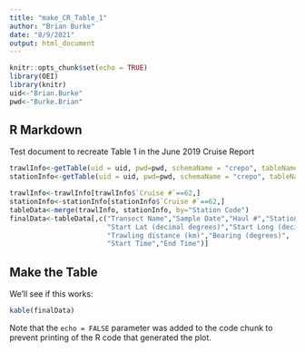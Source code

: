 ```yaml
---
title: "make_CR_Table_1"
author: "Brian Burke"
date: "8/9/2021"
output: html_document
---
```


```r
knitr::opts_chunk$set(echo = TRUE)
library(OEI)
library(knitr)
uid<-"Brian.Burke"
pwd<-"Burke.Brian"
```

## R Markdown

Test document to recreate Table 1 in the June 2019 Cruise Report

```r
trawlInfo<-getTable(uid = uid, pwd=pwd, schemaName = "crepo", tableName = "Trawl Info")
stationInfo<-getTable(uid = uid, pwd=pwd, schemaName = "crepo", tableName = "Station Info")
```

```r
trawlInfo<-trawlInfo[trawlInfo$`Cruise #`==62,]
stationInfo<-stationInfo[stationInfo$`Cruise #`==62,]
tableData<-merge(trawlInfo, stationInfo, by="Station Code")
finalData<-tableData[,c("Transect Name","Sample Date","Haul #","Station #","Depth (m)",
                        "Start Lat (decimal degrees)","Start Long (decimal degrees)",
                        "Trawling distance (km)","Bearing (degrees)",
                        "Start Time","End Time")]
```
## Make the Table

We'll see if this works:

```r
kable(finalData)
```

Note that the `echo = FALSE` parameter was added to the code chunk to prevent printing of the R code that generated the plot.

